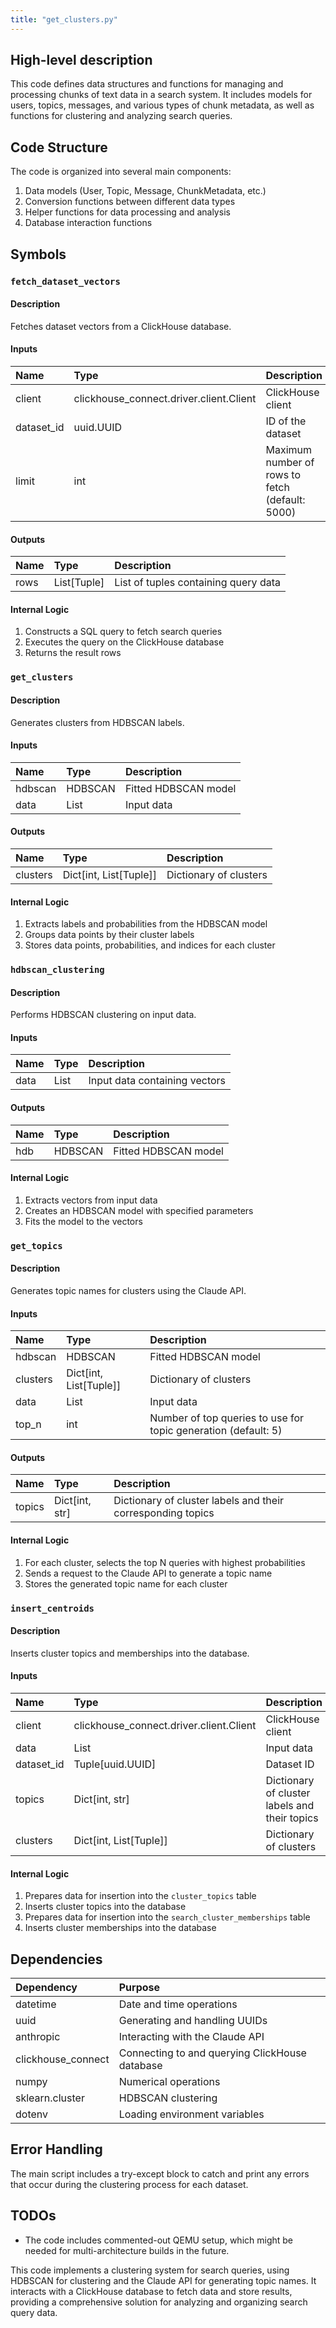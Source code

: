 ```yaml
---
title: "get_clusters.py"
---
```


## High-level description
This code defines data structures and functions for managing and processing chunks of text data in a search system. It includes models for users, topics, messages, and various types of chunk metadata, as well as functions for clustering and analyzing search queries.

## Code Structure
The code is organized into several main components:
1. Data models (User, Topic, Message, ChunkMetadata, etc.)
2. Conversion functions between different data types
3. Helper functions for data processing and analysis
4. Database interaction functions

## Symbols

### `fetch_dataset_vectors`
#### Description
Fetches dataset vectors from a ClickHouse database.

#### Inputs
| Name | Type | Description |
|:-----|:-----|:------------|
| client | clickhouse_connect.driver.client.Client | ClickHouse client |
| dataset_id | uuid.UUID | ID of the dataset |
| limit | int | Maximum number of rows to fetch (default: 5000) |

#### Outputs
| Name | Type | Description |
|:-----|:-----|:------------|
| rows | List[Tuple] | List of tuples containing query data |

#### Internal Logic
1. Constructs a SQL query to fetch search queries
2. Executes the query on the ClickHouse database
3. Returns the result rows

### `get_clusters`
#### Description
Generates clusters from HDBSCAN labels.

#### Inputs
| Name | Type | Description |
|:-----|:-----|:------------|
| hdbscan | HDBSCAN | Fitted HDBSCAN model |
| data | List | Input data |

#### Outputs
| Name | Type | Description |
|:-----|:-----|:------------|
| clusters | Dict[int, List[Tuple]] | Dictionary of clusters |

#### Internal Logic
1. Extracts labels and probabilities from the HDBSCAN model
2. Groups data points by their cluster labels
3. Stores data points, probabilities, and indices for each cluster

### `hdbscan_clustering`
#### Description
Performs HDBSCAN clustering on input data.

#### Inputs
| Name | Type | Description |
|:-----|:-----|:------------|
| data | List | Input data containing vectors |

#### Outputs
| Name | Type | Description |
|:-----|:-----|:------------|
| hdb | HDBSCAN | Fitted HDBSCAN model |

#### Internal Logic
1. Extracts vectors from input data
2. Creates an HDBSCAN model with specified parameters
3. Fits the model to the vectors

### `get_topics`
#### Description
Generates topic names for clusters using the Claude API.

#### Inputs
| Name | Type | Description |
|:-----|:-----|:------------|
| hdbscan | HDBSCAN | Fitted HDBSCAN model |
| clusters | Dict[int, List[Tuple]] | Dictionary of clusters |
| data | List | Input data |
| top_n | int | Number of top queries to use for topic generation (default: 5) |

#### Outputs
| Name | Type | Description |
|:-----|:-----|:------------|
| topics | Dict[int, str] | Dictionary of cluster labels and their corresponding topics |

#### Internal Logic
1. For each cluster, selects the top N queries with highest probabilities
2. Sends a request to the Claude API to generate a topic name
3. Stores the generated topic name for each cluster

### `insert_centroids`
#### Description
Inserts cluster topics and memberships into the database.

#### Inputs
| Name | Type | Description |
|:-----|:-----|:------------|
| client | clickhouse_connect.driver.client.Client | ClickHouse client |
| data | List | Input data |
| dataset_id | Tuple[uuid.UUID] | Dataset ID |
| topics | Dict[int, str] | Dictionary of cluster labels and their topics |
| clusters | Dict[int, List[Tuple]] | Dictionary of clusters |

#### Internal Logic
1. Prepares data for insertion into the `cluster_topics` table
2. Inserts cluster topics into the database
3. Prepares data for insertion into the `search_cluster_memberships` table
4. Inserts cluster memberships into the database

## Dependencies
| Dependency | Purpose |
|:-----------|:--------|
| datetime | Date and time operations |
| uuid | Generating and handling UUIDs |
| anthropic | Interacting with the Claude API |
| clickhouse_connect | Connecting to and querying ClickHouse database |
| numpy | Numerical operations |
| sklearn.cluster | HDBSCAN clustering |
| dotenv | Loading environment variables |

## Error Handling
The main script includes a try-except block to catch and print any errors that occur during the clustering process for each dataset.

## TODOs
- The code includes commented-out QEMU setup, which might be needed for multi-architecture builds in the future.

This code implements a clustering system for search queries, using HDBSCAN for clustering and the Claude API for generating topic names. It interacts with a ClickHouse database to fetch data and store results, providing a comprehensive solution for analyzing and organizing search query data.